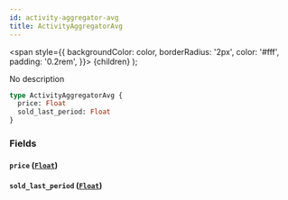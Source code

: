 ```yaml
---
id: activity-aggregator-avg
title: ActivityAggregatorAvg
---
```


<span
style={{
      backgroundColor: color,
      borderRadius: '2px',
      color: '#fff',
      padding: '0.2rem',
    }}>
{children}
</span>
);

No description

```graphql
type ActivityAggregatorAvg {
  price: Float
  sold_last_period: Float
}
```

### Fields

#### `price` ([`Float`](/v1/scalars/float))

#### `sold_last_period` ([`Float`](/v1/scalars/float))
